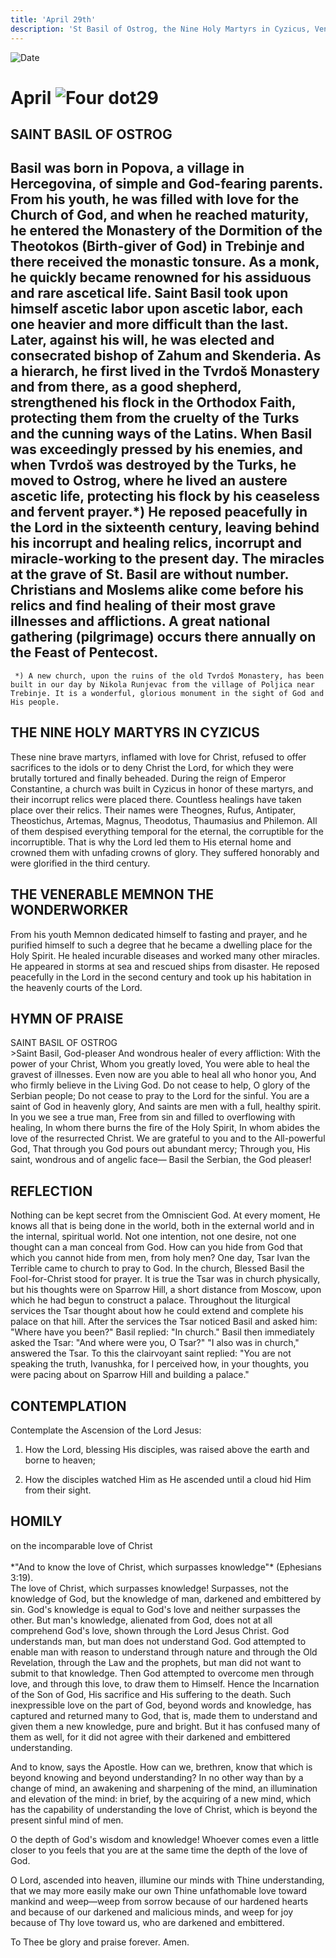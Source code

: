 ```yaml
---
title: 'April 29th'
description: 'St Basil of Ostrog, the Nine Holy Martyrs in Cyzicus, Venerable Memnon the Wonderworker'
---
```


<RunningHead />
<Image src="/title-imprint.png" height={68} width={50} alt="Date" className="title-imprint"/>

# <div id="date">April <Image className="four-dot" src="/four-dot.png" height={15} width={15} alt="Four dot" />29</div>

## SAINT BASIL OF OSTROG

Basil was born in Popova, a village in Hercegovina, of simple and God-fearing parents. From his youth, he was filled with love for the Church of God, and when he reached maturity, he entered the Monastery of the Dormition of the Theotokos (Birth-giver of God) in Trebinje and there received the monastic tonsure. As a monk, he quickly became renowned for his assiduous and rare ascetical life. Saint Basil took upon himself ascetic labor upon ascetic labor, each one heavier and more difficult than the last. Later, against his will, he was elected and consecrated bishop of Zahum and Skenderia. As a hierarch, he first lived in the Tvrdoš Monastery and from there, as a good shepherd, strengthened his flock in the Orthodox Faith, protecting them from the cruelty of the Turks and the cunning ways of the Latins. When Basil was exceedingly pressed by his enemies, and when Tvrdoš was destroyed by the Turks, he moved to Ostrog, where he lived an austere ascetic life, protecting his flock by his ceaseless and fervent prayer.*) He reposed peacefully in the Lord in the sixteenth century, leaving behind his incorrupt and healing relics, incorrupt and miracle-working to the present day. The miracles at the grave of St. Basil are without number. Christians and Moslems alike come before his relics and find healing of their most grave illnesses and afflictions. A great national gathering (pilgrimage) occurs there annually on the Feast of Pentecost.
--------------------
     *) A new church, upon the ruins of the old Tvrdoš Monastery, has been built in our day by Nikola Runjevac from the village of Poljica near Trebinje. It is a wonderful, glorious monument in the sight of God and His people.

## THE NINE HOLY MARTYRS IN CYZICUS

These nine brave martyrs, inflamed with love for Christ, refused to offer sacrifices to the idols or to deny Christ the Lord, for which they were brutally tortured and finally beheaded. During the reign of Emperor Constantine, a church was built in Cyzicus in honor of these martyrs, and their incorrupt relics were placed there. Countless healings have taken place over their relics. Their names were Theognes, Rufus, Antipater, Theostichus, Artemas, Magnus, Theodotus, Thaumasius and Philemon. All of them despised everything temporal for the eternal, the corruptible for the incorruptible. That is why the Lord led them to His eternal home and crowned them with unfading crowns of glory. They suffered honorably and were glorified in the third century.

## THE VENERABLE MEMNON THE WONDERWORKER

From his youth Memnon dedicated himself to fasting and prayer, and he purified himself to such a degree that he became a dwelling place for the Holy Spirit. He healed incurable diseases and worked many other miracles. He appeared in storms at sea and rescued ships from disaster. He reposed peacefully in the Lord in the second century and took up his habitation in the heavenly courts of the Lord.


## HYMN OF PRAISE
<div style={{textAlign:'center', color:'crimson', fontWeight:'bold'}}>
SAINT BASIL OF OSTROG
</div>
>Saint Basil, God-pleaser  
And wondrous healer of every affliction:  
With the power of your Christ,  
Whom you greatly loved,  
You were able to heal the gravest of illnesses.  
Even now are you able to heal all who honor you,  
And who firmly believe in the Living God.  
Do not cease to help, O glory of the Serbian people;  
Do not cease to pray to the Lord for the sinful.  
You are a saint of God in heavenly glory,  
And saints are men with a full, healthy spirit.  
In you we see a true man,  
Free from sin and filled to overflowing with healing,  
In whom there burns the fire of the Holy Spirit,  
In whom abides the love of the resurrected Christ.  
We are grateful to you and to the All-powerful God,  
That through you God pours out abundant mercy;  
Through you, His saint, wondrous and of angelic face—  
Basil the Serbian, the God pleaser!  


## REFLECTION

Nothing can be kept secret from the Omniscient God. At every moment, He knows all that is being done in the world, both in the external world and in the internal, spiritual world. Not one intention, not one desire, not one thought can a man conceal from God. How can you hide from God that which you cannot hide from men, from holy men? One day, Tsar Ivan the Terrible came to church to pray to God. In the church, Blessed Basil the Fool-for-Christ stood for prayer. It is true the Tsar was in church physically, but his thoughts were on Sparrow Hill, a short distance from Moscow, upon which he had begun to construct a palace. Throughout the liturgical services the Tsar thought about how he could extend and complete his palace on that hill. After the services the Tsar noticed Basil and asked him: "Where have you been?" Basil replied: "In church." Basil then immediately asked the Tsar: "And where were you, O Tsar?" "I also was in church," answered the Tsar. To this the clairvoyant saint replied: "You are not speaking the truth, Ivanushka, for I perceived how, in your thoughts, you were pacing about on Sparrow Hill and building a palace."


## CONTEMPLATION

Contemplate the Ascension of the Lord Jesus:

1. How the Lord, blessing His disciples, was raised above the earth and borne to heaven;

2. How the disciples watched Him as He ascended until a cloud hid Him from their sight.


## HOMILY
<div style={{textAlign:'center', color:'crimson', fontWeight:'bold'}}>
on the incomparable love of Christ
</div><br />
<div style={{textAlign:'right'}}>
*"And to know the love of Christ, which surpasses knowledge"* (Ephesians 3:19).
</div>
The love of Christ, which surpasses knowledge! Surpasses, not the knowledge of God, but the knowledge of man, darkened and embittered by sin. God's knowledge is equal to God's love and neither surpasses the other. But man's knowledge, alienated from God, does not at all comprehend God's love, shown through the Lord Jesus Christ. God understands man, but man does not understand God. God attempted to enable man with reason to understand through nature and through the Old Revelation, through the Law and the prophets, but man did not want to submit to that knowledge. Then God attempted to overcome men through love, and through this love, to draw them to Himself. Hence the Incarnation of the Son of God, His sacrifice and His suffering to the death. Such inexpressible love on the part of God, beyond words and knowledge, has captured and returned many to God, that is, made them to understand and given them a new knowledge, pure and bright. But it has confused many of them as well, for it did not agree with their darkened and embittered understanding.

And to know, says the Apostle. How can we, brethren, know that which is beyond knowing and beyond understanding? In no other way than by a change of mind, an awakening and sharpening of the mind, an illumination and elevation of the mind: in brief, by the acquiring of a new mind, which has the capability of understanding the love of Christ, which is beyond the present sinful mind of men.

O the depth of God's wisdom and knowledge! Whoever comes even a little closer to you feels that you are at the same time the depth of the love of God.

O Lord, ascended into heaven, illumine our minds with Thine understanding, that we may more easily make our own Thine unfathomable love toward mankind and weep—weep from sorrow because of our hardened hearts and because of our darkened and malicious minds, and weep for joy because of Thy love toward us, who are darkened and embittered.

To Thee be glory and praise forever. Amen.